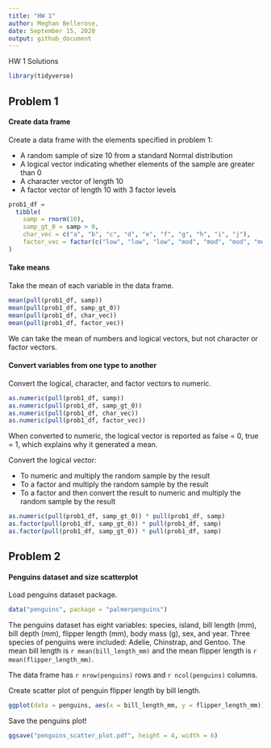 ```yaml
---
title: "HW 1"
author: Meghan Bellerose,
date: September 15, 2020
output: github_document
---
```


HW 1 Solutions 

```r
library(tidyverse)

```


## Problem 1

#### Create data frame

Create a data frame with the elements specified in problem 1: 

* A random sample of size 10 from a standard Normal distribution
* A logical vector indicating whether elements of the sample are greater than 0
* A character vector of length 10
* A factor vector of length 10 with 3 factor levels

```r
prob1_df = 
  tibble(
    samp = rnorm(10),
    samp_gt_0 = samp > 0,
    char_vec = c("a", "b", "c", "d", "e", "f", "g", "h", "i", "j"),
    factor_vec = factor(c("low", "low", "low", "mod", "mod", "mod", "mod", "high", "high", "high"))
)

```

#### Take means

Take the mean of each variable in the data frame.

```r
mean(pull(prob1_df, samp))
mean(pull(prob1_df, samp_gt_0))
mean(pull(prob1_df, char_vec))
mean(pull(prob1_df, factor_vec))
```

We can take the mean of numbers and logical vectors, but not character or factor vectors.

#### Convert variables from one type to another

Convert the logical, character, and factor vectors to numeric.

```r
as.numeric(pull(prob1_df, samp))
as.numeric(pull(prob1_df, samp_gt_0))
as.numeric(pull(prob1_df, char_vec))
as.numeric(pull(prob1_df, factor_vec))
```

When converted to numeric, the logical vector is reported as false = 0, true = 1, which explains why it generated a mean.

Convert the logical vector:

* To numeric and multiply the random sample by the result
* To a factor and multiply the random sample by the result
* To a factor and then convert the result to numeric and multiply the random sample by the result

```r
as.numeric(pull(prob1_df, samp_gt_0)) * pull(prob1_df, samp)
as.factor(pull(prob1_df, samp_gt_0)) * pull(prob1_df, samp)
as.factor(pull(prob1_df, samp_gt_0)) * pull(prob1_df, samp)
```

## Problem 2

#### Penguins dataset and size scatterplot

Load penguins dataset package.

```r
data("penguins", package = "palmerpenguins")
```


The penguins dataset has eight variables: species, island, bill length (mm), bill depth (mm), flipper length (mm), body mass (g), sex, and year. Three species of penguins were included: Adelie, Chinstrap, and Gentoo. The mean bill length is `r mean(bill_length_mm)` and the mean flipper length is `r mean(flipper_length_mm)`. 

The data frame has `r nrow(penguins)` rows and ` r ncol(penguins)` columns.

Create scatter plot of penguin flipper length by bill length. 

```r
ggplot(data = penguins, aes(x = bill_length_mm, y = flipper_length_mm)) + geom_point(aes(color = species)) + labs(title = "Penguin bill and flipper length by species", x = "Bill length (mm)", y = "Flipper length (mm)", color = "Penguin species") 
```

Save the penguins plot!

```r
ggsave("penguins_scatter_plot.pdf", height = 4, width = 6)
```
